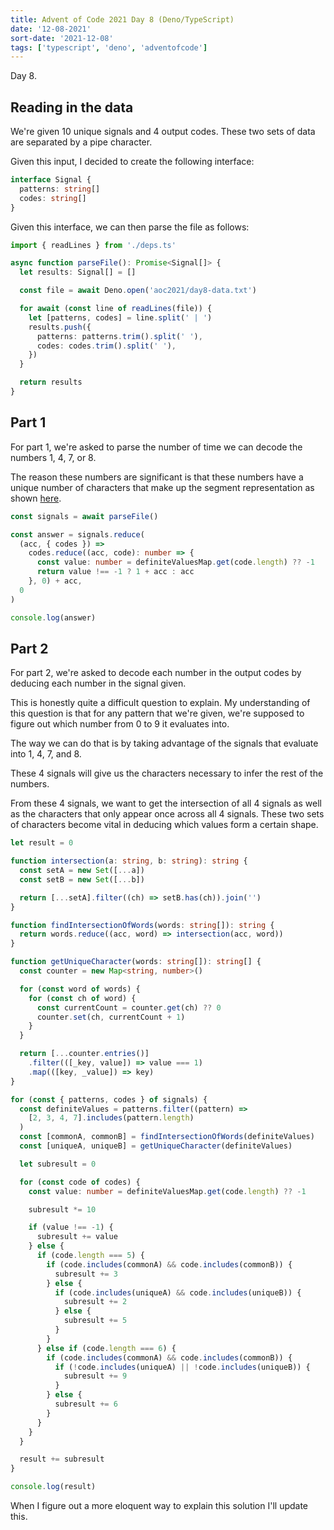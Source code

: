 ```yaml
---
title: Advent of Code 2021 Day 8 (Deno/TypeScript)
date: '12-08-2021'
sort-date: '2021-12-08'
tags: ['typescript', 'deno', 'adventofcode']
---
```


Day 8.

## Reading in the data

We're given 10 unique signals and 4 output codes. These two sets of data are separated by a pipe character.

Given this input, I decided to create the following interface:

```typescript
interface Signal {
  patterns: string[]
  codes: string[]
}
```

Given this interface, we can then parse the file as follows:

```typescript
import { readLines } from './deps.ts'

async function parseFile(): Promise<Signal[]> {
  let results: Signal[] = []

  const file = await Deno.open('aoc2021/day8-data.txt')

  for await (const line of readLines(file)) {
    let [patterns, codes] = line.split(' | ')
    results.push({
      patterns: patterns.trim().split(' '),
      codes: codes.trim().split(' '),
    })
  }

  return results
}
```

## Part 1

For part 1, we're asked to parse the number of time we can decode the numbers 1, 4, 7, or 8.

The reason these numbers are significant is that these numbers have a unique number of characters that make up
the segment representation as shown [here](https://adventofcode.com/2021/day/8).

```typescript
const signals = await parseFile()

const answer = signals.reduce(
  (acc, { codes }) =>
    codes.reduce((acc, code): number => {
      const value: number = definiteValuesMap.get(code.length) ?? -1
      return value !== -1 ? 1 + acc : acc
    }, 0) + acc,
  0
)

console.log(answer)
```

## Part 2

For part 2, we're asked to decode each number in the output codes by deducing each number in the signal given.

This is honestly quite a difficult question to explain. My understanding of this question is that for any pattern
that we're given, we're supposed to figure out which number from 0 to 9 it evaluates into.

The way we can do that is by taking advantage of the signals that evaluate into 1, 4, 7, and 8.

These 4 signals will give us the characters necessary to infer the rest of the numbers.

From these 4 signals, we want to get the intersection of all 4 signals as well as the characters that only appear once across
all 4 signals. These two sets of characters become vital in deducing which values form a certain shape.

```typescript
let result = 0

function intersection(a: string, b: string): string {
  const setA = new Set([...a])
  const setB = new Set([...b])

  return [...setA].filter((ch) => setB.has(ch)).join('')
}

function findIntersectionOfWords(words: string[]): string {
  return words.reduce((acc, word) => intersection(acc, word))
}

function getUniqueCharacter(words: string[]): string[] {
  const counter = new Map<string, number>()

  for (const word of words) {
    for (const ch of word) {
      const currentCount = counter.get(ch) ?? 0
      counter.set(ch, currentCount + 1)
    }
  }

  return [...counter.entries()]
    .filter(([_key, value]) => value === 1)
    .map(([key, _value]) => key)
}

for (const { patterns, codes } of signals) {
  const definiteValues = patterns.filter((pattern) =>
    [2, 3, 4, 7].includes(pattern.length)
  )
  const [commonA, commonB] = findIntersectionOfWords(definiteValues)
  const [uniqueA, uniqueB] = getUniqueCharacter(definiteValues)

  let subresult = 0

  for (const code of codes) {
    const value: number = definiteValuesMap.get(code.length) ?? -1

    subresult *= 10

    if (value !== -1) {
      subresult += value
    } else {
      if (code.length === 5) {
        if (code.includes(commonA) && code.includes(commonB)) {
          subresult += 3
        } else {
          if (code.includes(uniqueA) && code.includes(uniqueB)) {
            subresult += 2
          } else {
            subresult += 5
          }
        }
      } else if (code.length === 6) {
        if (code.includes(commonA) && code.includes(commonB)) {
          if (!code.includes(uniqueA) || !code.includes(uniqueB)) {
            subresult += 9
          }
        } else {
          subresult += 6
        }
      }
    }
  }

  result += subresult
}

console.log(result)
```

When I figure out a more eloquent way to explain this solution I'll update this.
